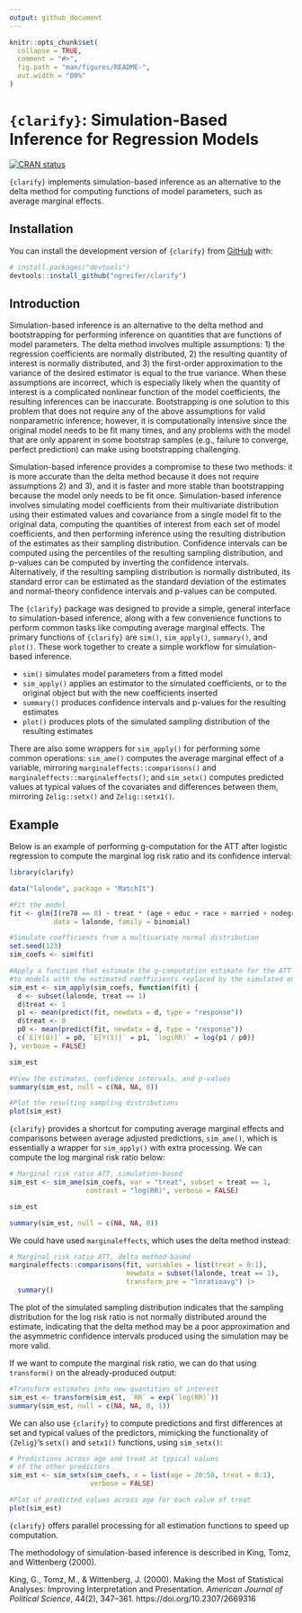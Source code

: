 ```yaml
---
output: github_document
---
```


<!-- README.md is generated from README.Rmd. Please edit that file -->

```r
knitr::opts_chunk$set(
  collapse = TRUE,
  comment = "#>",
  fig.path = "man/figures/README-",
  out.width = "80%"
)
```

# `{clarify}`: Simulation-Based Inference for Regression Models

<!-- badges: start -->
[![CRAN status](https://www.r-pkg.org/badges/version/clarify)](https://CRAN.R-project.org/package=clarify)
<!-- badges: end -->

`{clarify}` implements simulation-based inference as an alternative to the delta method for computing functions of model parameters, such as average marginal effects. 

## Installation

You can install the development version of `{clarify}` from [GitHub](https://github.com/) with:

``` r
# install.packages("devtools")
devtools::install_github("ngreifer/clarify")
```
## Introduction

Simulation-based inference is an alternative to the delta method and bootstrapping for performing inference on quantities that are functions of model parameters. The delta method involves multiple assumptions: 1) the regression coefficients are normally distributed, 2) the resulting quantity of interest is normally distributed, and 3) the first-order approximation to the variance of the desired estimator is equal to the true variance. When these assumptions are incorrect, which is especially likely when the quantity of interest is a complicated nonlinear function of the model coefficients, the resulting inferences can be inaccurate. Bootstrapping is one solution to this problem that does not require any of the above assumptions for valid nonparametric inference; however, it is computationally intensive since the original model needs to be fit many times, and any problems with the model that are only apparent in some bootstrap samples (e.g., failure to converge, perfect prediction) can make using bootstrapping challenging.

Simulation-based inference provides a compromise to these two methods: it is more accurate than the delta method because it does not require assumptions 2) and 3), and it is faster and more stable than bootstrapping because the model only needs to be fit once. Simulation-based inference involves simulating model coefficients from their multivariate distribution using their estimated values and covariance from a single model fit to the original data, computing the quantities of interest from each set of model coefficients, and then performing inference using the resulting distribution of the estimates as their sampling distribution. Confidence intervals can be computed using the percentiles of the resulting sampling distribution, and p-values can be computed by inverting the confidence intervals. Alternatively, if the resulting sampling distribution is normally distributed, its standard error can be estimated as the standard deviation of the estimates and normal-theory confidence intervals and p-values can be computed.

The `{clarify}` package was designed to provide a simple, general interface to simulation-based inference, along with a few convenience functions to perform common tasks like computing average marginal effects. The primary functions of `{clarify}` are `sim()`, `sim_apply()`, `summary()`, and `plot()`. These work together to create a simple workflow for simulation-based inference.

* `sim()` simulates model parameters from a fitted model
* `sim_apply()` applies an estimator to the simulated coefficients, or to the original object but with the new coefficients inserted
* `summary()` produces confidence intervals and p-values for the resulting estimates
* `plot()` produces plots of the simulated sampling distribution of the resulting estimates

There are also some wrappers for `sim_apply()` for performing some common operations: `sim_ame()` computes the average marginal effect of a variable, mirroring `marginaleffects::comparisons()` and `marginaleffects::marginaleffects()`; and `sim_setx()` computes predicted values at typical values of the covariates and differences between them, mirroring `Zelig::setx()` and `Zelig::setx1()`.

## Example

Below is an example of performing g-computation for the ATT after logistic regression to compute the marginal log risk ratio and its confidence interval:

```r
library(clarify)

data("lalonde", package = "MatchIt")

#Fit the model
fit <- glm(I(re78 == 0) ~ treat * (age + educ + race + married + nodegree + re74 + re75),
           data = lalonde, family = binomial)

#Simulate coefficients from a multivariate normal distribution
set.seed(123)
sim_coefs <- sim(fit)

#Apply a function that estimate the g-computation estimate for the ATT
#to models with the estimated coefficients replaced by the simulated ones
sim_est <- sim_apply(sim_coefs, function(fit) {
  d <- subset(lalonde, treat == 1)
  d$treat <- 1
  p1 <- mean(predict(fit, newdata = d, type = "response"))
  d$treat <- 0
  p0 <- mean(predict(fit, newdata = d, type = "response"))
  c(`E[Y(0)]` = p0, `E[Y(1)]` = p1, `log(RR)` = log(p1 / p0))
}, verbose = FALSE)

sim_est

#View the estimates, confidence intervals, and p-values
summary(sim_est, null = c(NA, NA, 0))

#Plot the resulting sampling distributions
plot(sim_est)
```

`{clarify}` provides a shortcut for computing average marginal effects and comparisons between average adjusted predictions, `sim_ame()`, which is essentially a wrapper for `sim_apply()` with extra processing. We can compute the log marginal risk ratio below:

```r
# Marginal risk ratio ATT, simulation-based
sim_est <- sim_ame(sim_coefs, var = "treat", subset = treat == 1,
                   contrast = "log(RR)", verbose = FALSE)

sim_est

summary(sim_est, null = c(NA, NA, 0))
```

We could have used `marginaleffects`, which uses the delta method instead:

```r
# Marginal risk ratio ATT, delta method-based
marginaleffects::comparisons(fit, variables = list(treat = 0:1),
                             newdata = subset(lalonde, treat == 1),
                             transform_pre = "lnratioavg") |>
  summary()
```

The plot of the simulated sampling distribution indicates that the sampling distribution for the log risk ratio is not normally distributed around the estimate, indicating that the delta method may be a poor approximation and the asymmetric confidence intervals produced using the simulation may be more valid.

If we want to compute the marginal risk ratio, we can do that using `transform()` on the already-produced output:

```r
#Transform estimates into new quantities of interest
sim_est <- transform(sim_est, `RR` = exp(`log(RR)`))
summary(sim_est, null = c(NA, NA, 0, 1))
```

We can also use `{clarify}` to compute predictions and first differences at set and typical values of the predictors, mimicking the functionality of `{Zelig}`'s `setx()` and `setx1()` functions, using `sim_setx()`:

```r
# Predictions across age and treat at typical values
# of the other predictors
sim_est <- sim_setx(sim_coefs, x = list(age = 20:50, treat = 0:1),
                    verbose = FALSE)

#Plot of predicted values across age for each value of treat
plot(sim_est)
```

`{clarify}` offers parallel processing for all estimation functions to speed up computation.

The methodology of simulation-based inference is described in King, Tomz, and Wittenberg (2000).

King, G., Tomz, M., & Wittenberg, J. (2000). Making the Most of Statistical Analyses: Improving Interpretation and Presentation. *American Journal of Political Science*, 44(2), 347–361. https://doi.org/10.2307/2669316
